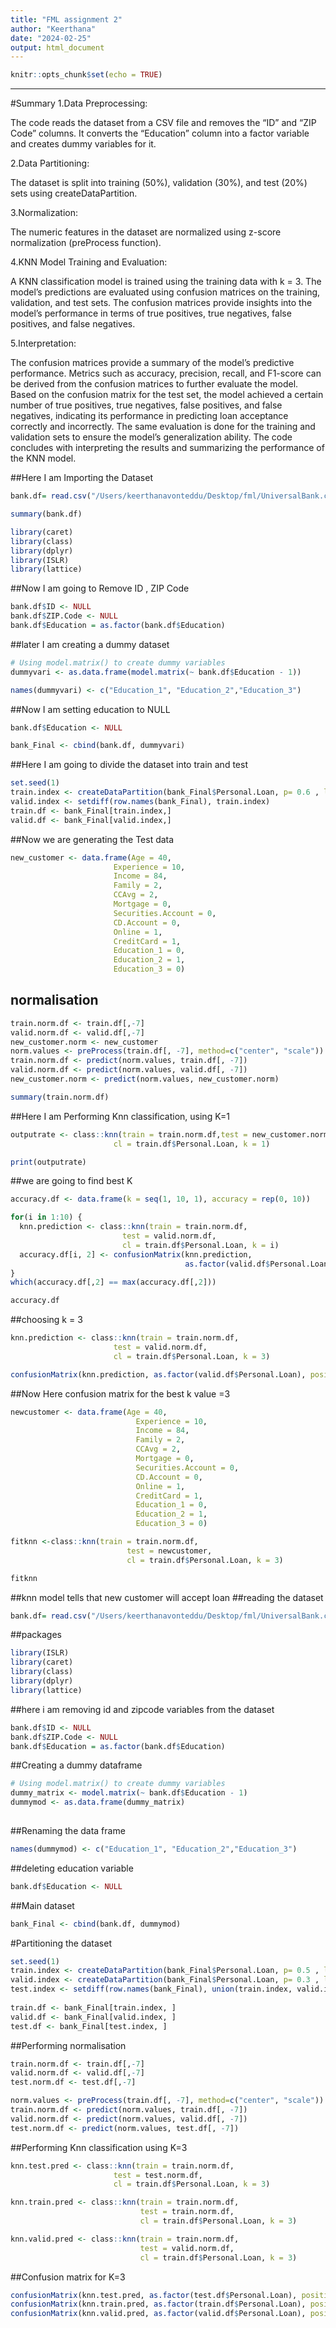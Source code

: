 ```yaml
---
title: "FML assignment 2"
author: "Keerthana"
date: "2024-02-25"
output: html_document
---
```


```r
knitr::opts_chunk$set(echo = TRUE)
```

***
#Summary
1.Data Preprocessing:

The code reads the dataset from a CSV file and removes the "ID" and "ZIP Code" columns.
It converts the "Education" column into a factor variable and creates dummy variables for it.

2.Data Partitioning:

The dataset is split into training (50%), validation (30%), and test (20%) sets using createDataPartition.

3.Normalization:

The numeric features in the dataset are normalized using z-score normalization (preProcess function).

4.KNN Model Training and Evaluation:

A KNN classification model is trained using the training data with k = 3.
The model's predictions are evaluated using confusion matrices on the training, validation, and test sets.
The confusion matrices provide insights into the model's performance in terms of true positives, true negatives, false positives, and false negatives.

5.Interpretation:

The confusion matrices provide a summary of the model's predictive performance.
Metrics such as accuracy, precision, recall, and F1-score can be derived from the confusion matrices to further evaluate the model.
Based on the confusion matrix for the test set, the model achieved a certain number of true positives, true negatives, false positives, and false negatives, indicating its performance in predicting loan acceptance correctly and incorrectly.
The same evaluation is done for the training and validation sets to ensure the model's generalization ability.
The code concludes with interpreting the results and summarizing the performance of the KNN model.

##Here I am Importing the Dataset
```r
bank.df= read.csv("/Users/keerthanavonteddu/Desktop/fml/UniversalBank.csv")
```
```r
summary(bank.df)
```

```r
library(caret)
library(class)
library(dplyr)
library(ISLR)
library(lattice)
```
##Now I am going to Remove ID ,  ZIP Code

```r
bank.df$ID <- NULL
bank.df$ZIP.Code <- NULL
bank.df$Education = as.factor(bank.df$Education)

```
##later I am creating a dummy dataset
```r
# Using model.matrix() to create dummy variables
dummyvari <- as.data.frame(model.matrix(~ bank.df$Education - 1))

```

```r
names(dummyvari) <- c("Education_1", "Education_2","Education_3")
```


##Now I am setting  education to NULL
```r
bank.df$Education <- NULL
```

```r
bank_Final <- cbind(bank.df, dummyvari)
```

##Here I am going to divide the dataset into train and test
```r
set.seed(1)
train.index <- createDataPartition(bank_Final$Personal.Loan, p= 0.6 , list=FALSE)
valid.index <- setdiff(row.names(bank_Final), train.index)
train.df <- bank_Final[train.index,]
valid.df <- bank_Final[valid.index,]

```
##Now we are generating the Test data
```r
new_customer <- data.frame(Age = 40,
                       Experience = 10,
                       Income = 84,
                       Family = 2,
                       CCAvg = 2,
                       Mortgage = 0,
                       Securities.Account = 0,
                       CD.Account = 0,
                       Online = 1,
                       CreditCard = 1,
                       Education_1 = 0, 
                       Education_2 = 1, 
                       Education_3 = 0)
```

## normalisation

```r
train.norm.df <- train.df[,-7]
valid.norm.df <- valid.df[,-7]
new_customer.norm <- new_customer
norm.values <- preProcess(train.df[, -7], method=c("center", "scale"))
train.norm.df <- predict(norm.values, train.df[, -7])
valid.norm.df <- predict(norm.values, valid.df[, -7])
new_customer.norm <- predict(norm.values, new_customer.norm)
```
```r
summary(train.norm.df)
```

##Here I am Performing Knn classification, using K=1
```r

outputrate <- class::knn(train = train.norm.df,test = new_customer.norm,
                       cl = train.df$Personal.Loan, k = 1)

print(outputrate)

```

##we are going to find best K

```r
accuracy.df <- data.frame(k = seq(1, 10, 1), accuracy = rep(0, 10))
```

```r
for(i in 1:10) {
  knn.prediction <- class::knn(train = train.norm.df,
                         test = valid.norm.df,
                         cl = train.df$Personal.Loan, k = i)
  accuracy.df[i, 2] <- confusionMatrix(knn.prediction,
                                       as.factor(valid.df$Personal.Loan))$overall[1]
}
which(accuracy.df[,2] == max(accuracy.df[,2]))
```

```r
accuracy.df
```

##choosing k = 3
```r
knn.prediction <- class::knn(train = train.norm.df,
                       test = valid.norm.df,
                       cl = train.df$Personal.Loan, k = 3)

confusionMatrix(knn.prediction, as.factor(valid.df$Personal.Loan), positive = "1")
```
##Now Here confusion matrix for the best k value =3

```r
newcustomer <- data.frame(Age = 40,
                            Experience = 10,
                            Income = 84,
                            Family = 2,
                            CCAvg = 2,
                            Mortgage = 0,
                            Securities.Account = 0,
                            CD.Account = 0,
                            Online = 1,
                            CreditCard = 1,
                            Education_1 = 0, 
                            Education_2 = 1, 
                            Education_3 = 0)

fitknn <-class::knn(train = train.norm.df,
                          test = newcustomer,
                          cl = train.df$Personal.Loan, k = 3)

fitknn
```

##knn model tells that new customer will accept loan
##reading the dataset

```r
bank.df= read.csv("/Users/keerthanavonteddu/Desktop/fml/UniversalBank.csv")
```

##packages

```r
library(ISLR)
library(caret)
library(class)
library(dplyr)
library(lattice)

```
##here i am removing id and zipcode variables from the dataset

```r
bank.df$ID <- NULL
bank.df$ZIP.Code <- NULL
bank.df$Education = as.factor(bank.df$Education)
```

##Creating a dummy dataframe

```r
# Using model.matrix() to create dummy variables
dummy_matrix <- model.matrix(~ bank.df$Education - 1)
dummymod <- as.data.frame(dummy_matrix)
 
```
##Renaming the data frame

```r
names(dummymod) <- c("Education_1", "Education_2","Education_3")
```



##deleting education variable

```r
bank.df$Education <- NULL 
```
##Main dataset

```r
bank_Final <- cbind(bank.df, dummymod)
```
#Partitioning  the dataset

```r
set.seed(1)
train.index <- createDataPartition(bank_Final$Personal.Loan, p= 0.5 , list=FALSE)
valid.index <- createDataPartition(bank_Final$Personal.Loan, p= 0.3 , list=FALSE)
test.index <- setdiff(row.names(bank_Final), union(train.index, valid.index))
                      
train.df <- bank_Final[train.index, ]
valid.df <- bank_Final[valid.index, ]
test.df <- bank_Final[test.index, ]

```
##Performing normalisation

```r

train.norm.df <- train.df[,-7]
valid.norm.df <- valid.df[,-7]
test.norm.df <- test.df[,-7]

norm.values <- preProcess(train.df[, -7], method=c("center", "scale"))
train.norm.df <- predict(norm.values, train.df[, -7])
valid.norm.df <- predict(norm.values, valid.df[, -7])
test.norm.df <- predict(norm.values, test.df[, -7])

```
##Performing Knn classification using K=3

```r
knn.test.pred <- class::knn(train = train.norm.df,
                       test = test.norm.df,
                       cl = train.df$Personal.Loan, k = 3)

knn.train.pred <- class::knn(train = train.norm.df,
                             test = train.norm.df,
                             cl = train.df$Personal.Loan, k = 3)

knn.valid.pred <- class::knn(train = train.norm.df,
                             test = valid.norm.df,
                             cl = train.df$Personal.Loan, k = 3)
```
##Confusion matrix for K=3

```r
confusionMatrix(knn.test.pred, as.factor(test.df$Personal.Loan), positive = "1")
confusionMatrix(knn.train.pred, as.factor(train.df$Personal.Loan), positive = "1")
confusionMatrix(knn.valid.pred, as.factor(valid.df$Personal.Loan), positive = "1")
```






